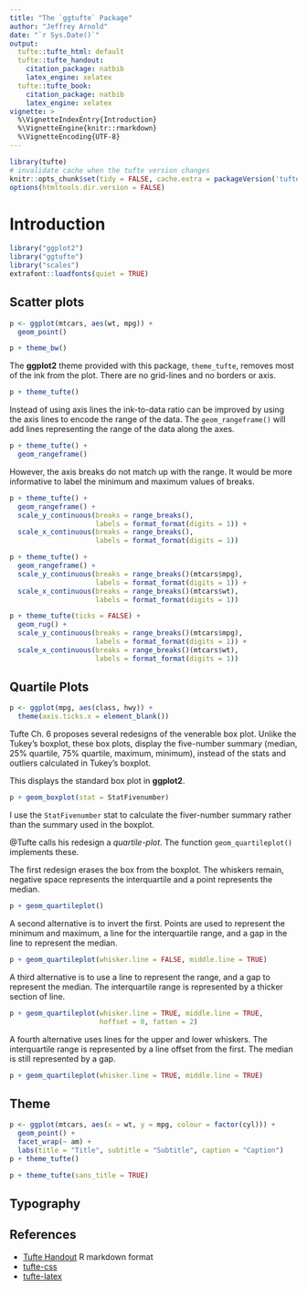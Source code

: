 ```yaml
---
title: "The `ggtufte` Package"
author: "Jeffrey Arnold"
date: "`r Sys.Date()`"
output:
  tufte::tufte_html: default
  tufte::tufte_handout:
    citation_package: natbib
    latex_engine: xelatex
  tufte::tufte_book:
    citation_package: natbib
    latex_engine: xelatex
vignette: >
  %\VignetteIndexEntry{Introduction}
  %\VignetteEngine{knitr::rmarkdown}
  %\VignetteEncoding{UTF-8}
---
```


```r
library(tufte)
# invalidate cache when the tufte version changes
knitr::opts_chunk$set(tidy = FALSE, cache.extra = packageVersion('tufte'))
options(htmltools.dir.version = FALSE)
```

# Introduction

```r
library("ggplot2")
library("ggtufte")
library("scales")
extrafont::loadfonts(quiet = TRUE)

```

## Scatter plots

```r
p <- ggplot(mtcars, aes(wt, mpg)) +
  geom_point() 
```

```r
p + theme_bw()
```

The **ggplot2** theme provided with this package, `theme_tufte`, removes most of the
ink from the plot. There are no grid-lines and no borders or axis.
```r
p + theme_tufte() 
```

Instead of using axis lines the ink-to-data ratio can be improved by using the axis lines
to encode the range of the data.
The `geom_rangeframe()` will add lines representing the range of the data along the axes.
```r
p + theme_tufte() +
  geom_rangeframe()
```

However, the axis breaks do not match up with the range. 
It would be more informative to label the minimum and maximum values of breaks.
```r
p + theme_tufte() +
  geom_rangeframe() +
  scale_y_continuous(breaks = range_breaks(),
                     labels = format_format(digits = 1)) +
  scale_x_continuous(breaks = range_breaks(),
                     labels = format_format(digits = 1))
```

```r
p + theme_tufte() +
  geom_rangeframe() +
  scale_y_continuous(breaks = range_breaks()(mtcars$mpg),
                     labels = format_format(digits = 1)) +
  scale_x_continuous(breaks = range_breaks()(mtcars$wt),
                     labels = format_format(digits = 1))
```

```r
p + theme_tufte(ticks = FALSE) +
  geom_rug() +
  scale_y_continuous(breaks = range_breaks()(mtcars$mpg),
                     labels = format_format(digits = 1)) +
  scale_x_continuous(breaks = range_breaks()(mtcars$wt),
                     labels = format_format(digits = 1))
```

## Quartile Plots

```r
p <- ggplot(mpg, aes(class, hwy)) +
  theme(axis.ticks.x = element_blank())
```

Tufte Ch. 6 proposes several redesigns of the venerable box plot.
Unlike the Tukey's boxplot, these box plots, display the five-number summary
(median, 25% quartile, 75% quartile, maximum, minimum), instead of the 
stats and outliers calculated in Tukey's boxplot.

This displays the standard box plot in **ggplot2**.
```r
p + geom_boxplot(stat = StatFivenumber)
```
I use the `StatFivenumber` stat to calculate the fiver-number summary rather
than the summary used in the boxplot.

@Tufte calls his redesign a *quartile-plot*. 
The function `geom_quartileplot()` implements these.

The first redesign erases the box from the boxplot.
The whiskers remain, negative space represents the interquartile and a point represents the median.
```r
p + geom_quartileplot()
```

A second alternative is to invert the first.
Points are used to represent the minimum and maximum, a line for the interquartile
range, and a gap in the line to represent the median.
```r
p + geom_quartileplot(whisker.line = FALSE, middle.line = TRUE)
```

A third alternative is to use a line to represent the range, and a gap to 
represent the median.
The interquartile range is represented by a thicker section of line.
```r
p + geom_quartileplot(whisker.line = TRUE, middle.line = TRUE,
                      hoffset = 0, fatten = 2)
```

A fourth alternative uses lines for the upper and lower whiskers.
The interquartile range is represented by a line offset from the first.
The median is still represented by a gap.
```r
p + geom_quartileplot(whisker.line = TRUE, middle.line = TRUE)
```

## Theme

```r
p <- ggplot(mtcars, aes(x = wt, y = mpg, colour = factor(cyl))) +
  geom_point() + 
  facet_wrap(~ am) +
  labs(title = "Title", subtitle = "Subtitle", caption = "Caption")
p + theme_tufte()
```

```r
p + theme_tufte(sans_title = TRUE)
```


## Typography



## References

- [Tufte Handout](https://rstudio.github.io/tufte/) R markdown format
- [tufte-css](https://github.com/edwardtufte/tufte-css)
- [tufte-latex](https://github.com/tufte-latex/tufte-latex)
